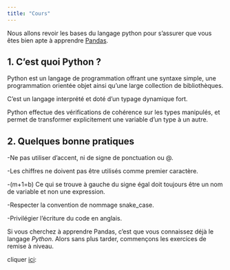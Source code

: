 ```yaml
---
title: "Cours"
---
```


Nous allons revoir les bases du langage python pour s'assurer que vous êtes bien apte à apprendre [Pandas](pandas.qmd).

## 1. C’est quoi Python ?
Python est un langage de programmation offrant une syntaxe simple, une  programmation orientée objet ainsi qu’une large collection de bibliothèques. 

C'est un langage interprété et doté d’un typage dynamique fort.

Python  effectue  des  vérifications  de  cohérence  sur  les  types  manipulés,  et 
permet de transformer explicitement une variable d’un type à un autre.

## 2. Quelques bonne pratiques

-Ne pas utiliser d'accent, ni de signe de ponctuation ou @.

-Les chiffres ne doivent pas être utilisés comme premier caractère.

-(m+1=b) Ce qui se trouve à gauche du signe égal doit toujours être un nom de variable et non une expression.

-Respecter la convention de nommage snake_case.

-Privilégier l'écriture du code en anglais.


Si vous cherchez à apprendre Pandas, c'est que vous connaissez déjà le langage *Python*. Alors sans plus tarder, commençons les exercices de remise à niveau. 

cliquer [ici](py-syntaxe.qmd):
